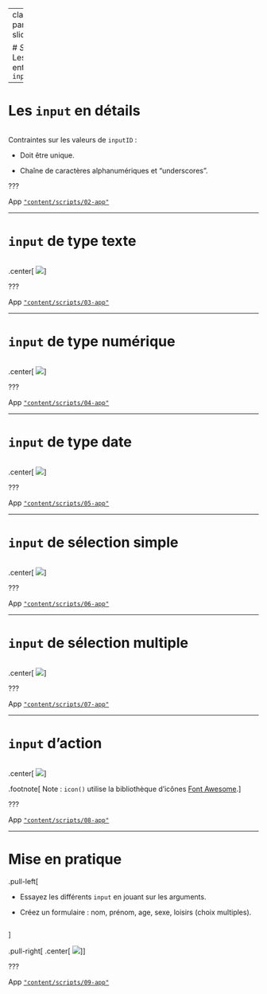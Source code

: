 
---
class: part-slide

# <i class="glow">Shiny</i><br>Les entrées `input`

---

# Les `input` en détails

```r
```

Contraintes sur les valeurs de `inputID` :

* Doit être unique.

* Chaîne de caractères alphanumériques et "underscores".

???

App [`"content/scripts/02-app"`](https://github.com/mcanouil/rshiny/tree/main/content/scripts/02-app/app.R)

---

# `input` de type texte

```r
```

.center[
![](content/media/03.png)
]


???

App [`"content/scripts/03-app"`](https://github.com/mcanouil/rshiny/tree/main/content/scripts/03-app/app.R)

---

# `input` de type numérique

```r
```

.center[
![](content/media/04.png)
]


???

App [`"content/scripts/04-app"`](https://github.com/mcanouil/rshiny/tree/main/content/scripts/04-app/app.R)

---

# `input` de type date

```r
```

.center[
![](content/media/05.png)
]


???

App [`"content/scripts/05-app"`](https://github.com/mcanouil/rshiny/tree/main/content/scripts/05-app/app.R)

---

# `input` de sélection simple

```r
```

.center[
![](content/media/06.png)
]


???

App [`"content/scripts/06-app"`](https://github.com/mcanouil/rshiny/tree/main/content/scripts/06-app/app.R)

---

# `input` de sélection multiple

```r
```

.center[
![](content/media/07.png)
]


???

App [`"content/scripts/07-app"`](https://github.com/mcanouil/rshiny/tree/main/content/scripts/07-app/app.R)

---

# `input` d'action

```r
```

.center[
![](content/media/08.png)
]

.footnote[
Note : `icon()` utilise la bibliothèque d'icônes [Font Awesome](https://fontawesome.com/).
]

???

App [`"content/scripts/08-app"`](https://github.com/mcanouil/rshiny/tree/main/content/scripts/08-app/app.R)

---

# Mise en pratique 

.pull-left[

* Essayez les différents `input` en jouant sur les arguments.

* Créez un formulaire : nom, prénom, age, sexe, loisirs (choix multiples).

```r
```

]

.pull-right[
.center[
![](content/media/09.png)
]
]

???

App [`"content/scripts/09-app"`](https://github.com/mcanouil/rshiny/tree/main/content/scripts/09-app/app.R)
